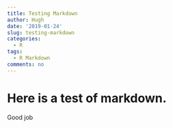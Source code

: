 ```yaml
---
title: Testing Markdown
author: Hugh
date: '2019-01-24'
slug: testing-markdown
categories:
  - R
tags:
  - R Markdown
comments: no
---
```


# Here is a test of markdown.
Good job
